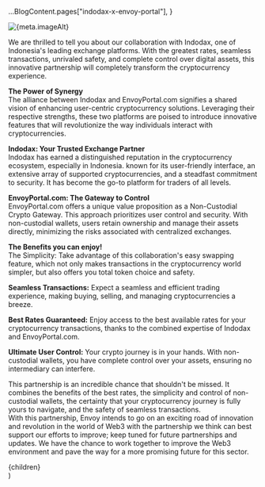 
  ...BlogContent.pages["indodax-x-envoy-portal"],
}

<img src={meta.imageSrc} alt={meta.imageAlt} />

We are thrilled to tell you about our collaboration with Indodax, one of Indonesia's leading exchange platforms. With the greatest rates, seamless transactions, unrivaled safety, and complete control over digital assets, this innovative partnership will completely transform the cryptocurrency experience.

**The Power of Synergy**<br/>
The alliance between Indodax and EnvoyPortal.com signifies a shared vision of enhancing user-centric cryptocurrency solutions. Leveraging their respective strengths, these two platforms are poised to introduce innovative features that will revolutionize the way individuals interact with cryptocurrencies.

**Indodax: Your Trusted Exchange Partner**<br/>
Indodax has earned a distinguished reputation in the cryptocurrency ecosystem, especially in Indonesia. known for its user-friendly interface, an extensive array of supported cryptocurrencies, and a steadfast commitment to security. It has become the go-to platform for traders of all levels.

**EnvoyPortal.com: The Gateway to Control**<br/>
EnvoyPortal.com offers a unique value proposition as a Non-Custodial Crypto Gateway. This approach prioritizes user control and security. With non-custodial wallets, users retain ownership and manage their assets directly, minimizing the risks associated with centralized exchanges.

**The Benefits you can enjoy!**<br/>
The Simplicity: Take advantage of this collaboration's easy swapping feature, which not only makes transactions in the cryptocurrency world simpler, but also offers you total token choice and safety.

**Seamless Transactions:** Expect a seamless and efficient trading experience, making buying, selling, and managing cryptocurrencies a breeze.

**Best Rates Guaranteed:** Enjoy access to the best available rates for your cryptocurrency transactions, thanks to the combined expertise of Indodax and EnvoyPortal.com.

**Ultimate User Control:** Your crypto journey is in your hands. With non-custodial wallets, you have complete control over your assets, ensuring no intermediary can interfere.

This partnership is an incredible chance that shouldn't be missed. It combines the benefits of the best rates, the simplicity and control of non-custodial wallets, the certainty that your cryptocurrency journey is fully yours to navigate, and the safety of seamless transactions.<br/>
With this partnership, Envoy intends to go on an exciting road of innovation and revolution in the world of Web3 with the partnership we think can best support our efforts to improve; keep tuned for future partnerships and updates. We have the chance to work together to improve the Web3 environment and pave the way for a more promising future for this sector.

  <div className="container mt-8">
    <BlogHeader
      title={meta.title}
      date={format(parseISO(meta.date), MONTH_YEAR_FORMAT)}
      categories={meta.categories}
    />
    <article className="mt-8 space-y-4">{children}</article>
    <BlogHighlightSection />
  </div>
)
